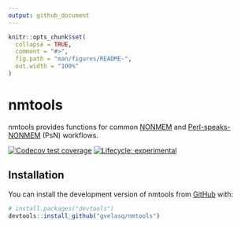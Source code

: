 ```yaml
---
output: github_document
---
```


<!-- README.md is generated from README.Rmd. Please edit that file -->

```r
knitr::opts_chunk$set(
  collapse = TRUE,
  comment = "#>",
  fig.path = "man/figures/README-",
  out.width = "100%"
)
```
# nmtools

nmtools provides functions for common [NONMEM](https://www.iconplc.com/innovation/nonmem/) and [Perl-speaks-NONMEM](https://uupharmacometrics.github.io/PsN/) (PsN) workflows.

<!-- badges: start -->
[![Codecov test coverage](https://codecov.io/gh/gvelasq/nmtools/branch/main/graph/badge.svg)](https://app.codecov.io/gh/gvelasq/nmtools?branch=main)
[![Lifecycle: experimental](https://img.shields.io/badge/lifecycle-experimental-orange.svg)](https://lifecycle.r-lib.org/articles/stages.html#experimental)
<!-- badges: end -->

## Installation

You can install the development version of nmtools from [GitHub](https://github.com/gvelasq/nmtools) with:

``` r
# install.packages("devtools")
devtools::install_github("gvelasq/nmtools")
```
